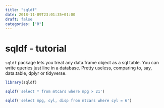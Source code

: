 ```yaml
---
title: "sqldf"
date: 2018-11-09T23:01:35+01:00
draft: false
categories: ["R"]
---
```

# sqldf - tutorial

`sqldf` package lets you treat any data.frame object as a sql table.  You can write queries just line in a database. Pretty useless, comparing to, say, data.table, dplyr or tidyverse.


```r
library(sqldf)

sqldf('select * from mtcars where mpg > 21')

sqldf('select mpg, cyl, disp from mtcars where cyl = 6')
```
